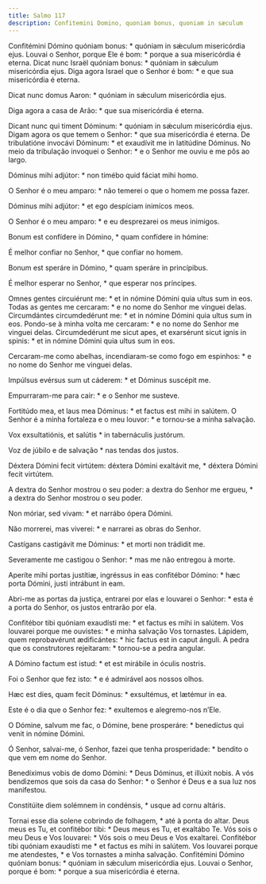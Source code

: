 ```yaml
---
title: Salmo 117
description: Confitemini Domino, quoniam bonus, quoniam in sæculum
---
```


<div class="side-by-side not-content">

Confitémini Dómino quóniam bonus: * quóniam in sǽculum misericórdia ejus.
  Louvai o Senhor, porque Ele é bom: * porque a sua misericórdia é eterna.
  Dicat nunc Israël quóniam bonus: * quóniam in sǽculum misericórdia ejus.
  Diga agora Israel que o Senhor é bom: * e que sua misericórdia é eterna.

Dicat nunc domus Aaron: * quóniam in sǽculum misericórdia ejus.

Diga agora a casa de Arão: * que sua misericórdia é eterna.

Dicant nunc qui timent Dóminum: * quóniam in sǽculum misericórdia ejus.
  Digam agora os que temem o Senhor: * que sua misericórdia é eterna.
  De tribulatióne invocávi Dóminum: * et exaudívit me in latitúdine Dóminus.
  No meio da tribulação invoquei o Senhor: * e o Senhor me ouviu e me pôs ao
    largo.

Dóminus mihi adjútor: * non timébo quid fáciat mihi homo.

O Senhor é o meu amparo: * não temerei o que o homem me possa fazer.

Dóminus mihi adjútor: * et ego despíciam inimícos meos.

O Senhor é o meu amparo: * e eu desprezarei os meus inimigos.

Bonum est confídere in Dómino, * quam confídere in hómine:

É melhor confiar no Senhor, * que confiar no homem.

Bonum est speráre in Dómino, * quam speráre in princípibus.

É melhor esperar no Senhor, * que esperar nos príncipes.

Omnes gentes circuiérunt me: * et in nómine Dómini quia ultus sum in eos.
  Todas as gentes me cercaram: * e no nome do Senhor me vinguei delas.
  Circumdántes circumdedérunt me: * et in nómine Dómini quia ultus sum in eos.
  Pondo-se à minha volta me cercaram: * e no nome do Senhor me vinguei delas.
  Circumdedérunt me sicut apes, et exarsérunt sicut ignis in spinis: * et in
    nómine Dómini quia ultus sum in eos.

Cercaram-me como abelhas, incendiaram-se como fogo em espinhos: * e no nome
    do Senhor me vinguei delas.

Impúlsus evérsus sum ut cáderem: * et Dóminus suscépit me.

Empurraram-me para cair: * e o Senhor me susteve.

Fortitúdo mea, et laus mea Dóminus: * et factus est mihi in salútem.
  O Senhor é a minha fortaleza e o meu louvor: * e tornou-se a minha salvação.

Vox exsultatiónis, et salútis * in tabernáculis justórum.

Voz de júbilo e de salvação * nas tendas dos justos.

Déxtera Dómini fecit virtútem: déxtera Dómini exaltávit me, * déxtera Dómini
    fecit virtútem.

A dextra do Senhor mostrou o seu poder: a dextra do Senhor me ergueu, * a
    dextra do Senhor mostrou o seu poder.

Non móriar, sed vivam: * et narrábo ópera Dómini.

Não morrerei, mas viverei: * e narrarei as obras do Senhor.

Castígans castigávit me Dóminus: * et morti non trádidit me.

Severamente me castigou o Senhor: * mas me não entregou à morte.

Aperíte mihi portas justítiæ, ingréssus in eas confitébor Dómino: * hæc
    porta Dómini, justi intrábunt in eam.

Abri-me as portas da justiça, entrarei por elas e louvarei o Senhor: * esta
    é a porta do Senhor, os justos entrarão por ela.

Confitébor tibi quóniam exaudísti me: * et factus es mihi in salútem.
  Vos louvarei porque me ouvistes: * e minha salvação Vos tornastes.
  Lápidem, quem reprobavérunt ædificántes: * hic factus est in caput ánguli.
  A pedra que os construtores rejeitaram: * tornou-se a pedra angular.

A Dómino factum est istud: * et est mirábile in óculis nostris.

Foi o Senhor que fez isto: * e é admirável aos nossos olhos.

Hæc est dies, quam fecit Dóminus: * exsultémus, et lætémur in ea.

Este é o dia que o Senhor fez: * exultemos e alegremo-nos n’Ele.

O Dómine, salvum me fac, o Dómine, bene prosperáre: * benedíctus qui venit
    in nómine Dómini.

Ó Senhor, salvai-me, ó Senhor, fazei que tenha prosperidade: * bendito o que
    vem em nome do Senhor.

Benedíximus vobis de domo Dómini: * Deus Dóminus, et illúxit nobis.
  A vós bendizemos que sois da casa do Senhor: * o Senhor é Deus e a sua luz
    nos manifestou.

Constitúite diem solémnem in condénsis, * usque ad cornu altáris.

Tornai esse dia solene cobrindo de folhagem, * até à ponta do altar.
  Deus meus es Tu, et confitébor tibi: * Deus meus es Tu, et exaltábo Te.
  Vós sois o meu Deus e Vos louvarei: * Vós sois o meu Deus e Vos exaltarei.
  Confitébor tibi quóniam exaudísti me * et factus es mihi in salútem.
  Vos louvarei porque me atendestes, * e Vos tornastes a minha salvação.
  Confitémini Dómino quóniam bonus: * quóniam in sǽculum misericórdia ejus.
  Louvai o Senhor, porque é bom: * porque a sua misericórdia é eterna.

</div>
